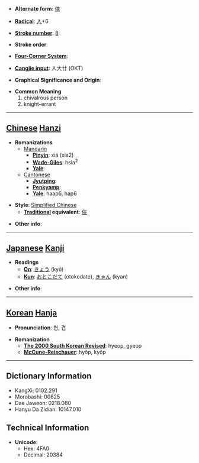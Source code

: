* '''Alternate form''': [[俠]]

* '''[[Wiktionary:Chinese radical index| Radical]]''': [[Wiktionary:Chinese radical index 人|人]]+6

* '''[[Wiktionary:Chinese total strokes index|Stroke number]]''': [[Wiktionary:Chinese total strokes index 8|8]]

* '''Stroke order''': 

* '''[[Wiktionary:Chinese four corner index|Four-Corner System]]''': 

* '''[[Wiktionary:Chinese Cangjie index|Cangjie input]]''': 人大廿 (OKT)

* '''Graphical Significance and Origin''': 

* '''Common Meaning'''
*#chivalrous person
*# knight-errant


----

== [[Chinese]] [[Hanzi]] ==

* '''Romanizations'''
** [[Mandarin]]
*** '''[[Pinyin]]''': xiá (xia2)
*** '''[[Wade-Giles]]''': hsia<sup>2</sup>
*** '''[[Yale]]''': 
**[[Cantonese]]
***'''[[Jyutping]]''':
***'''[[Penkyamp]]''': 
***'''[[Yale]]''': haap6, hap6

* '''Style''': [[Simplified Chinese]] 
** '''[[Traditional Chinese|Traditional]] equivalent''': [[俠]]

* '''Other info''': 

----

== [[Japanese]] [[Kanji]] ==

* '''Readings'''
** '''[[On]]''': [[きょう]] (kyō)
** '''[[Kun]]''': [[おとこだて]] (otokodate), [[きゃん]] (kyan)

* '''Other info''':  

----

== [[Korean]] [[Hanja]] ==

* '''Pronunciation''': 협, 겹

* '''Romanization'''
** '''[[The 2000 South Korean Revised Romanization|The 2000 South Korean Revised]]''': hyeop, gyeop
** '''[[McCune-Reischauer]]''': hyŏp, kyŏp

----

== Dictionary Information ==

* KangXi: 0102.291
* Morobashi: 00625
* Dae Jaweon: 0218.080
* Hanyu Da Zidian: 10147.010

== Technical Information ==

* '''Unicode''':
** Hex: 4FA0
** Decimal: 20384